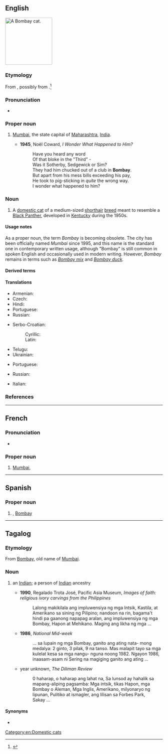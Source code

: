 ==English==
[[File:Bombay Cat - Head.jpg|thumb|right|150px|A Bombay cat.]]
{{wikipedia|Bombay cat}}
{{commonscat|Bombay Cat}}

===Etymology===
From {{der|en|pt|Bombaim}}, possibly from {{der|en|mr|मुंबादेवी||goddess Mumba}}.<ref>{{R:Online_Etymology_Dictionary}}</ref> {{attention|en|check Marathi}}

===Pronunciation===
* {{rhymes|eɪ|lang=en}}

===Proper noun===
{{en-proper noun}}

# {{lb|en|dated}} [[Mumbai]], the state capital of [[Maharashtra]], [[India]].
#* '''1945''', Noël Coward, ''I Wonder What Happened to Him?''
#*: Have you heard any word<br>Of that bloke in the "Third" -<br>Was it Sotherby, Sedgewick or Sim?<br>They had him chucked out of a club in '''Bombay'''.<br>But apart from his mess bills exceeding his pay,<br>He took to pig-sticking in ''quite'' the wrong way.<br>I wonder what happened to him?

===Noun===
{{en-noun}}

# A [[domestic cat]] of a medium-sized [[shorthair]] [[breed]] meant to resemble a [[panther|Black Panther]], developed in [[Kentucky]] during the 1950s.

====Usage notes====
As a proper noun, the term ''Bombay'' is becoming obsolete. The city has been officially named ''Mumbai'' since 1995, and this name is the standard one in contemporary written usage, although "Bombay" is still common in spoken English and occasionally used in modern writing. However, ''Bombay'' remains in terms such as ''[[Bombay mix]]'' and ''[[Bombay duck]]''.

====Derived terms====
{{der2|lang=en
|Bombay cat
|Bombay mix
|Bombay duck
|Bombayite
|Bombay chicken
|Bombay potatoes
|Bollywood}}

====Translations====
{{trans-top-also|former name of Mumbai|Mumbai}}
* Armenian: {{t|hy|Բոմբեյ}}
* Czech: {{t+|cs|Bombaj|f}}
* Hindi: {{t+|hi|बम्बई|m|tr=bambaii|sc=Deva}}
* Portuguese: {{t|pt|Bombaim}}
* Russian: {{t+|ru|Бомбе́й|m}}
{{trans-mid}}
* Serbo-Croatian:
*: Cyrillic: {{t|sh|Бомбај|m}}
*: Latin: {{t|sh|Bombaj|m}}
* Telugu: {{t|te|బొంబాయి}}
* Ukrainian: {{t|uk|Бомбей}}
{{trans-bottom}}

{{trans-see|Mumbai}}

{{trans-top|cat}}
* Portuguese: {{t|pt|bombaim|m}}
{{trans-mid}}
* Russian: {{t|ru|Бомбе́йская ко́шка|f}}
{{trans-bottom}}

{{checktrans-top}}
* Italian: {{t-check|it|gatto Bombay}}
{{trans-mid}}
{{trans-bottom}}

===References===
<references/>

[[Category:en:Domestic cats]]

----

==French==
{{wikipedia|lang=fr}}

===Pronunciation===
* {{IPA|/bɔ̃.bɛ/|lang=fr}}

===Proper noun===
{{fr-proper noun}}

# [[Mumbai]], {{l|en|Bombay}}

----

==Spanish==
{{wikipedia|lang=es}}

===Proper noun===
{{es-proper noun|m}}

# {{l|en|Mumbai}}, [[Bombay]]
----
==Tagalog==
===Etymology===
From [[Bombay]], old name of [[Mumbai]].
===Noun===
{{head|tl|noun|cat2=ethnic slurs}}
#{{lb|tl|usually|_|offensive|ethnic slur}} an [[Indian]]; a person of [[Indian]] ancestry
#* '''1990''', Regalado Trota José, Pacific Asia Museum, ''Images of faith: religious ivory carvings from the Philippines''
#*: Lalong makikilala ang impluwensiya ng mga Intsik, Kastila, at Amerikano sa  sining ng Pilipino; nandoon na rin, bagama&#39;t hindi pa gaanong napapag aralan,  ang impluwensiya ng mga Bombay, Hapon at Mehikano. Maging ang likha ng  mga&nbsp;...
#* '''1986''', ''National Mid-week''
#*: ... sa lupain ng mga Bombay, ganito ang ating nata- mong medalya: 2 ginto, 3  pilak, 9 na tanso. Mas malapit tayo sa mga kulelat kesa sa mga nangu- nguna  noong 1982. Ngayon 1986, inaasam-asam ni Sering na magiging ganito ang  ating&nbsp;...
#* year unknown, ''The Diliman Review''
#*: 0 haharap, o haharap ang lahat na, Sa lunsod ay hahalik sa mapang-aliping  pagsamba: Mga intsik, tikas Hapon, mga Bombay o Aleman, Mga Inglis,  Amerikano, milyonaryo ng lipunan, Pulitiko at ismagler, ang lilisan sa Forbes  Park, Sakay&nbsp;...
====Synonyms====
*{{l|tl|Indyano}}